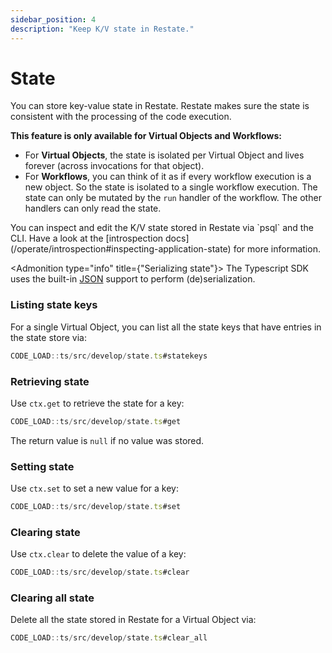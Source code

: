 ```yaml
---
sidebar_position: 4
description: "Keep K/V state in Restate."
---
```



# State
You can store key-value state in Restate.
Restate makes sure the state is consistent with the processing of the code execution.

**This feature is only available for Virtual Objects and Workflows:**
- For **Virtual Objects**, the state is isolated per Virtual Object and lives forever (across invocations for that object).
- For **Workflows**, you can think of it as if every workflow execution is a new object. So the state is isolated to a single workflow execution. The state can only be mutated by the `run` handler of the workflow. The other handlers can only read the state.

<Admonition type="info" title="Command-line introspection">
    You can inspect and edit the K/V state stored in Restate via `psql` and the CLI.
    Have a look at the [introspection docs](/operate/introspection#inspecting-application-state) for more information.
</Admonition>

<Admonition type="info" title={"Serializing state"}>
    The Typescript SDK uses the built-in [JSON](https://developer.mozilla.org/en-US/docs/Web/JavaScript/Reference/Global_Objects/JSON) support to perform (de)serialization.
</Admonition>

### Listing state keys
For a single Virtual Object, you can list all the state keys that have entries in the state store via:

```typescript
CODE_LOAD::ts/src/develop/state.ts#statekeys
```

### Retrieving state
Use `ctx.get` to retrieve the state for a key:

```typescript
CODE_LOAD::ts/src/develop/state.ts#get
```

The return value is `null` if no value was stored.

### Setting state
Use `ctx.set` to set a new value for a key:

```typescript
CODE_LOAD::ts/src/develop/state.ts#set
```

### Clearing state
Use `ctx.clear` to delete the value of a key:

```typescript
CODE_LOAD::ts/src/develop/state.ts#clear
```

### Clearing all state

Delete all the state stored in Restate for a Virtual Object via:

```typescript
CODE_LOAD::ts/src/develop/state.ts#clear_all
```
